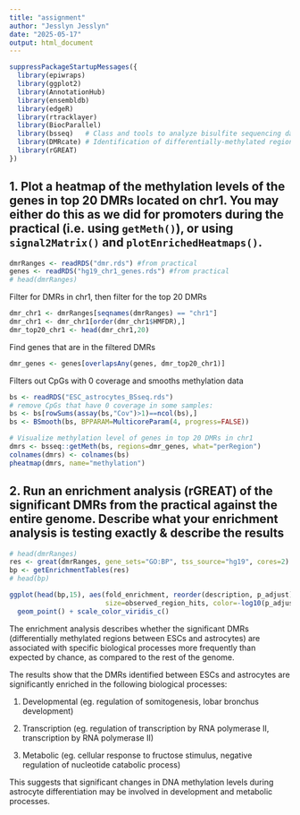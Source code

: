 ```yaml
---
title: "assignment"
author: "Jesslyn Jesslyn"
date: "2025-05-17"
output: html_document
---
```


```r
suppressPackageStartupMessages({
  library(epiwraps)
  library(ggplot2)
  library(AnnotationHub)
  library(ensembldb)
  library(edgeR)
  library(rtracklayer)
  library(BiocParallel)
  library(bsseq)   # Class and tools to analyze bisulfite sequencing data at CpG-level
  library(DMRcate) # Identification of differentially-methylated regions
  library(rGREAT)
})
```

## 1. Plot a heatmap of the methylation levels of the genes in top 20 DMRs located on chr1. You may either do this as we did for promoters during the practical (i.e. using `getMeth()`), or using `signal2Matrix()` and `plotEnrichedHeatmaps()`.

```r
dmrRanges <- readRDS("dmr.rds") #from practical
genes <- readRDS("hg19_chr1_genes.rds") #from practical
# head(dmrRanges)
```

Filter for DMRs in chr1, then filter for the top 20 DMRs

```r
dmr_chr1 <- dmrRanges[seqnames(dmrRanges) == "chr1"]
dmr_chr1 <- dmr_chr1[order(dmr_chr1$HMFDR),]
dmr_top20_chr1 <- head(dmr_chr1,20)
```

Find genes that are in the filtered DMRs

```r
dmr_genes <- genes[overlapsAny(genes, dmr_top20_chr1)]
```

Filters out CpGs with 0 coverage and smooths methylation data

```r
bs <- readRDS("ESC_astrocytes_BSseq.rds")
# remove CpGs that have 0 coverage in some samples:
bs <- bs[rowSums(assay(bs,"Cov")>1)==ncol(bs),]
bs <- BSmooth(bs, BPPARAM=MulticoreParam(4, progress=FALSE))
```

```r
# Visualize methylation level of genes in top 20 DMRs in chr1
dmrs <- bsseq::getMeth(bs, regions=dmr_genes, what="perRegion")
colnames(dmrs) <- colnames(bs)
pheatmap(dmrs, name="methylation")
```

## 2. Run an enrichment analysis (rGREAT) of the significant DMRs from the practical against the entire genome. Describe what your enrichment analysis is testing exactly & describe the results

```r
# head(dmrRanges)
res <- great(dmrRanges, gene_sets="GO:BP", tss_source="hg19", cores=2)
bp <- getEnrichmentTables(res)
# head(bp)
```

```r
ggplot(head(bp,15), aes(fold_enrichment, reorder(description, p_adjust), 
                        size=observed_region_hits, color=-log10(p_adjust))) + 
  geom_point() + scale_color_viridis_c()
```

The enrichment analysis describes whether the significant DMRs (differentially methylated regions between ESCs and astrocytes) are associated with specific biological processes more frequently than expected by chance, as compared to the rest of the genome.

The results show that the DMRs identified between ESCs and astrocytes are significantly enriched in the following biological processes:

1.  Developmental (eg. regulation of somitogenesis, lobar bronchus development)

2.  Transcription (eg. regulation of transcription by RNA polymerase II, transcription by RNA polymerase II)

3.  Metabolic (eg. cellular response to fructose stimulus, negative regulation of nucleotide catabolic process)

This suggests that significant changes in DNA methylation levels during astrocyte differentiation may be involved in development and metabolic processes.
